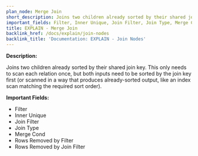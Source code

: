 ```yaml
---
plan_node: Merge Join
short_description: Joins two children already sorted by their shared join key.
important_fields: Filter, Inner Unique, Join Filter, Join Type, Merge Cond, Rows Removed by Filter, Rows Removed by Join Filter
title: EXPLAIN - Merge Join
backlink_href: /docs/explain/join-nodes
backlink_title: 'Documentation: EXPLAIN - Join Nodes'
---
```


**Description:**

Joins two children already sorted by their shared join key. This only needs to scan each relation once, but both inputs need to be sorted by the join key first (or scanned in a way that produces already-sorted output, like an index scan matching the required sort order).

**Important Fields:**

- Filter
- Inner Unique
- Join Filter
- Join Type
- Merge Cond
- Rows Removed by Filter
- Rows Removed by Join Filter